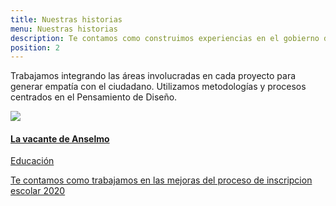 ```yaml
---
title: Nuestras historias
menu: Nuestras historias
description: Te contamos como construimos experiencias en el gobierno de la ciudad
position: 2
---
```


Trabajamos integrando las áreas involucradas en cada proyecto para generar empatía con el ciudadano. Utilizamos metodologías y procesos centrados en el Pensamiento de Diseño.

<Row><Col items={2}>

<a class="card" href="vacante_de_anselmo">
  <img src="../../creamos_experiencias/nuestras_historias/anselmo.png" className="card-img-top" />
  <div class="card-body">
    <h4 class="card-title">La vacante de Anselmo</h4>
    <div class="card-subtitle">Educación</div>
    <p class="card-text">
      Te contamos como trabajamos en las mejoras del proceso de inscripcion escolar 2020
    </p>
  </div>
</a>

</Col></Row>
